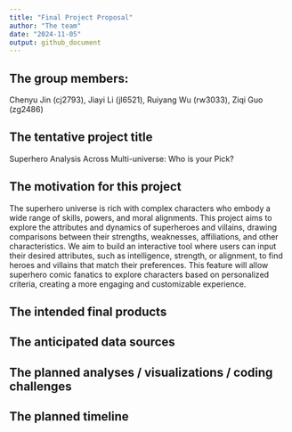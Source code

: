```yaml
---
title: "Final Project Proposal"
author: "The team"
date: "2024-11-05"
output: github_document
---
```


## The group members:

Chenyu Jin (cj2793), Jiayi Li (jl6521), Ruiyang Wu (rw3033), Ziqi Guo (zg2486)

## The tentative project title

Superhero Analysis Across Multi-universe: Who is your Pick?

## The motivation for this project

The superhero universe is rich with complex characters who embody a wide range of skills, powers, and moral alignments. This project aims to explore the attributes and dynamics of superheroes and villains, drawing comparisons between their strengths, weaknesses, affiliations, and other characteristics. We aim to build an interactive tool where users can input their desired attributes, such as intelligence, strength, or alignment, to find heroes and villains that match their preferences. This feature will allow superhero comic fanatics to explore characters based on personalized criteria, creating a more engaging and customizable experience.

## The intended final products

## The anticipated data sources

## The planned analyses / visualizations / coding challenges

## The planned timeline